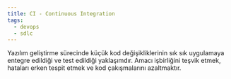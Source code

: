 ```yaml
---
title: CI - Continuous Integration
tags:
  - devops
  - sdlc
---
```


Yazılım geliştirme sürecinde küçük kod değişikliklerinin sık sık uygulamaya entegre edildiği ve test edildiği yaklaşımdır. Amacı işbirliğini teşvik etmek, hataları erken tespit etmek ve kod çakışmalarını azaltmaktır.
